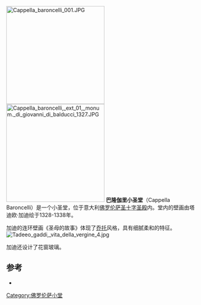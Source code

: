 [[File:Cappella_baroncelli_001.JPG|260px]]
[[File:Cappella_baroncelli,_ext_01,_monum._di_giovanni_di_balducci_1327.JPG|260px]]
'''巴隆伽里小圣堂'''（Cappella Baroncelli）是一个小圣堂，位于意大利[[佛罗伦萨|佛罗伦萨]][[圣十字圣殿_(佛罗伦萨)|圣十字圣殿]]内。堂内的壁画由塔迪欧·加迪绘于1328-1338年。

加迪的连环壁画《圣母的故事》体现了[[乔托|乔托]]风格，具有细腻柔和的特征。
[[File:Tadeeo_gaddi,_vita_della_vergine_4.jpg|left]]

加迪还设计了花窗玻璃。

==参考==
*{{cite book|title=Guida d'Italia|chapter=Firenze e provincia ("Guida Rossa")|publisher= Edizioni Touring Club Italiano|location=Milan|year= 2007}}
{{coord|43|46|05|N|11|15|48|E|type:landmark_source:kolossus-itwiki|display=title}}
{{佛罗伦萨地标}}

[[Category:佛罗伦萨小堂|Category:佛罗伦萨小堂]]